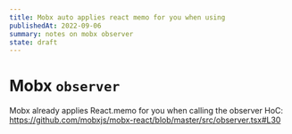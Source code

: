 ```yaml
---
title: Mobx auto applies react memo for you when using
publishedAt: 2022-09-06
summary: notes on mobx observer
state: draft
---
```



# Mobx `observer`

Mobx already applies React.memo for you when calling the observer HoC: https://github.com/mobxjs/mobx-react/blob/master/src/observer.tsx#L30
